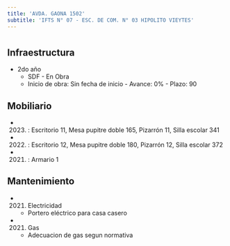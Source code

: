 ```yaml
---
title: 'AVDA. GAONA 1502'
subtitle: 'IFTS N° 07 - ESC. DE COM. N° 03 HIPOLITO VIEYTES'
---
```


#
## Infraestructura

* 2do año 
    + SDF - En Obra 
    + Inicio de obra: Sin fecha de inicio - Avance: 0% - Plazo: 90 



## Mobiliario

*  (2023) : Escritorio 11, Mesa pupitre doble 165, Pizarrón 11, Silla escolar 341 

*  (2022) : Escritorio 12, Mesa pupitre doble 180, Pizarrón 12, Silla escolar 372 

*  (2021) : Armario 1 





## Mantenimiento

*  (2021) Electricidad 
    + Portero eléctrico para casa casero

*  (2021) Gas 
    + Adecuacion de gas segun normativa






